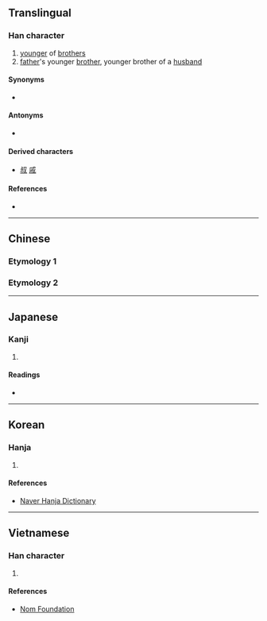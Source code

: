 {{character info/new}}
==Translingual==

===Han character===
{{Han char|rn=42|rad=小|as=03|sn=6|four=|canj=XYMF,YMF|ids=⿱上小}}

# [[younger]] of [[brother]]s
# [[father]]'s younger [[brother]], younger brother of a [[husband]]

====Synonyms====
* {{l|mul|叔}}

====Antonyms====
* {{l|mul|伯}}

====Derived characters====
* [[叔]] [[戚]]

====References====
* {{Han ref|kx=0297.050|dkj=07483|dj=0591.070|hdz=10562.100|uh=5C17|ud=23575}}

----

==Chinese==

===Etymology 1===
{{zh-see|菽|v}}

===Etymology 2===
{{zh-see|叔|o}}

----

==Japanese==

===Kanji===
{{ja-kanji|grade=|rs=小03}}

# {{defn|lang=ja|sort=小03}}

====Readings====
* {{ja-readings|on=[[しゅく]] (shuku)|kun=[[まめ]] (mame)}}

----

==Korean==

===Hanja===
{{ko-hanja|hangeul=숙|rv=suk|mr=suk|y=swuk}}

# {{defn|lang=ko|sort=小03}}

====References====
* [http://hanja.naver.com/hanja?q=%E5%B0%97 Naver Hanja Dictionary]

----

==Vietnamese==

===Han character===
{{vi-readings|rs=小03|hanviet=[[thảm]], [[thúc]]}}

# {{defn|lang=vi|sort=小03}}

====References====
* [http://nomfoundation.org/common/nom_details.php?codepoint=5c17 Nom Foundation]